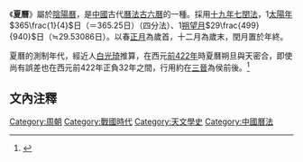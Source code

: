 《'''夏曆'''》屬於[[陰陽曆|陰陽曆]]，是[[中國|中國]]古代[[曆法|曆法]][[古六曆|古六曆]]的一種。採用[[十九年七閏法|十九年七閏法]]，1[[太陽年|太陽年]]<math>365\frac{1}{4}</math>日（＝365.25日）（四分法）、1[[朔望月|朔望月]]<math>29\frac{499}{940}</math>日（≒29.53086日）。以春[[正月|正月]]為歲首，十二月為歲末，閏月置於年終。

夏曆的測制年代，經近人[[白光琦|白光琦]]推算，在西元[[前422年|前422年]]時夏曆朔旦與天密合，即使尚有誤差也在西元前422年正負32年之間，行用約在[[三晉|三晉]]為侯前後。<ref>{{cite journal | title=夏曆的測制年代 | author=白光琦 | journal=《先秦年代探略》2008年  134頁}}</ref>

==文內注釋==
{{reflist}}

{{歷代中國曆法}}

[[Category:周朝|Category:周朝]]
[[Category:戰國時代|Category:戰國時代]]
[[Category:天文學史|Category:天文學史]]
[[Category:中國曆法|Category:中國曆法]]